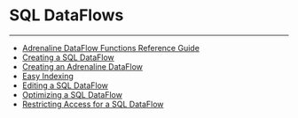


SQL DataFlows
=============
***
* [Adrenaline DataFlow Functions Reference Guide](/s/article/4410213098903)
* [Creating a SQL DataFlow](..\..\article\creating_a_sql_dataflow\index.qmd)
* [Creating an Adrenaline DataFlow](..\..\article\creating_an_adrenaline_dataflow\index.qmd)
* [Easy Indexing](..\..\article\easy_indexing\index.qmd)
* [Editing a SQL DataFlow](..\..\article\editing_a_sql_dataflow\index.qmd)
* [Optimizing a SQL DataFlow](..\..\article\optimizing_a_sql_dataflow\index.qmd)
* [Restricting Access for a SQL DataFlow](..\..\article\restricting_access_for_a_sql_dataflow\index.qmd)
